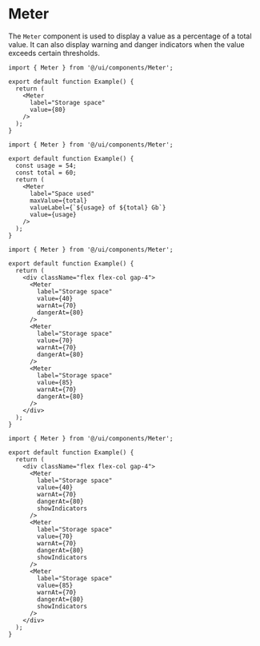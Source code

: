 # Meter

The `Meter` component is used to display a value as a percentage of a total value. It can also display warning and danger indicators when the value exceeds certain thresholds.

```tsx
import { Meter } from '@/ui/components/Meter';

export default function Example() {
  return (
    <Meter
      label="Storage space"
      value={80}
    />
  );
}
```

```tsx
import { Meter } from '@/ui/components/Meter';

export default function Example() {
  const usage = 54;
  const total = 60;
  return (
    <Meter
      label="Space used"
      maxValue={total}
      valueLabel={`${usage} of ${total} Gb`}
      value={usage}
    />
  );
}
```

```tsx
import { Meter } from '@/ui/components/Meter';

export default function Example() {
  return (
    <div className="flex flex-col gap-4">
      <Meter
        label="Storage space"
        value={40}
        warnAt={70}
        dangerAt={80}
      />
      <Meter
        label="Storage space"
        value={70}
        warnAt={70}
        dangerAt={80}
      />
      <Meter
        label="Storage space"
        value={85}
        warnAt={70}
        dangerAt={80}
      />
    </div>
  );
}
```

```tsx
import { Meter } from '@/ui/components/Meter';

export default function Example() {
  return (
    <div className="flex flex-col gap-4">
      <Meter
        label="Storage space"
        value={40}
        warnAt={70}
        dangerAt={80}
        showIndicators
      />
      <Meter
        label="Storage space"
        value={70}
        warnAt={70}
        dangerAt={80}
        showIndicators
      />
      <Meter
        label="Storage space"
        value={85}
        warnAt={70}
        dangerAt={80}
        showIndicators
      />
    </div>
  );
}
```